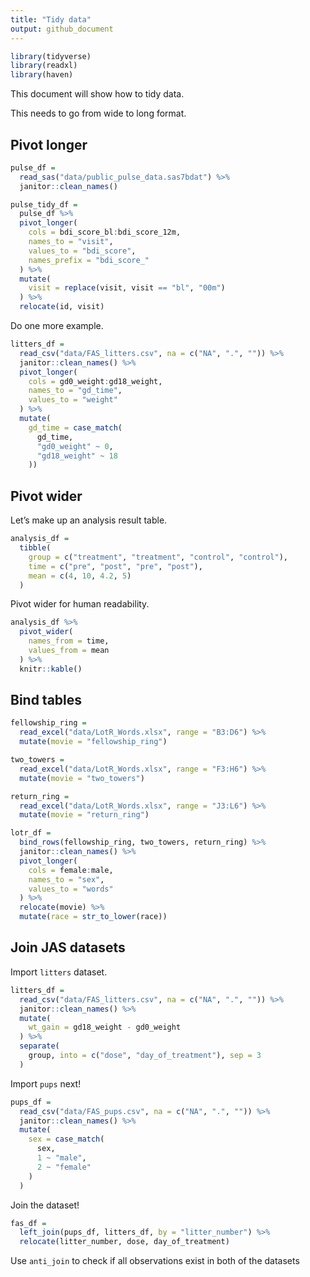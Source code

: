 ```yaml
---
title: "Tidy data"
output: github_document
---
```


```r
library(tidyverse)
library(readxl)
library(haven)
```


This document will show how to tidy data.

This needs to go from wide to long format.

## Pivot longer

```r
pulse_df = 
  read_sas("data/public_pulse_data.sas7bdat") %>% 
  janitor::clean_names()

pulse_tidy_df = 
  pulse_df %>% 
  pivot_longer(
    cols = bdi_score_bl:bdi_score_12m,
    names_to = "visit",
    values_to = "bdi_score",
    names_prefix = "bdi_score_"
  ) %>% 
  mutate(
    visit = replace(visit, visit == "bl", "00m")
  ) %>% 
  relocate(id, visit)
```


Do one more example.

```r
litters_df = 
  read_csv("data/FAS_litters.csv", na = c("NA", ".", "")) %>% 
  janitor::clean_names() %>% 
  pivot_longer(
    cols = gd0_weight:gd18_weight,
    names_to = "gd_time",
    values_to = "weight"
  ) %>% 
  mutate(
    gd_time = case_match(
      gd_time,
      "gd0_weight" ~ 0,
      "gd18_weight" ~ 18
    ))
```


## Pivot wider

Let's make up an analysis result table.

```r
analysis_df = 
  tibble(
    group = c("treatment", "treatment", "control", "control"),
    time = c("pre", "post", "pre", "post"),
    mean = c(4, 10, 4.2, 5)
  )
```


Pivot wider for human readability.

```r
analysis_df %>% 
  pivot_wider(
    names_from = time,
    values_from = mean
  ) %>% 
  knitr::kable()
```


## Bind tables

```r
fellowship_ring = 
  read_excel("data/LotR_Words.xlsx", range = "B3:D6") %>% 
  mutate(movie = "fellowship_ring")

two_towers = 
  read_excel("data/LotR_Words.xlsx", range = "F3:H6") %>% 
  mutate(movie = "two_towers")

return_ring = 
  read_excel("data/LotR_Words.xlsx", range = "J3:L6") %>% 
  mutate(movie = "return_ring")

lotr_df = 
  bind_rows(fellowship_ring, two_towers, return_ring) %>% 
  janitor::clean_names() %>% 
  pivot_longer(
    cols = female:male,
    names_to = "sex",
    values_to = "words"
  ) %>% 
  relocate(movie) %>% 
  mutate(race = str_to_lower(race))

```


## Join JAS datasets

Import `litters` dataset.

```r
litters_df = 
  read_csv("data/FAS_litters.csv", na = c("NA", ".", "")) %>% 
  janitor::clean_names() %>% 
  mutate(
    wt_gain = gd18_weight - gd0_weight
  ) %>% 
  separate(
    group, into = c("dose", "day_of_treatment"), sep = 3
  )
```


Import `pups` next!

```r
pups_df = 
  read_csv("data/FAS_pups.csv", na = c("NA", ".", "")) %>% 
  janitor::clean_names() %>% 
  mutate(
    sex = case_match(
      sex,
      1 ~ "male",
      2 ~ "female"
    )
  )
```

Join the dataset!

```r
fas_df = 
  left_join(pups_df, litters_df, by = "litter_number") %>% 
  relocate(litter_number, dose, day_of_treatment)
```

Use `anti_join` to check if all observations exist in both of the datasets


